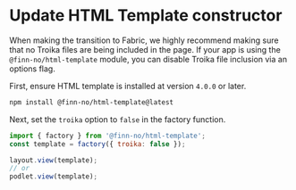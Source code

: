 # Update HTML Template constructor

When making the transition to Fabric, we highly recommend making sure that no
Troika files are being included in the page. If your app is using the
`@finn-no/html-template` module, you can disable Troika file inclusion via an
options flag.

First, ensure HTML template is installed at version `4.0.0` or later.

```sh
npm install @finn-no/html-template@latest
```

Next, set the `troika` option to `false` in the factory function.

```js
import { factory } from '@finn-no/html-template';
const template = factory({ troika: false });

layout.view(template);
// or
podlet.view(template);
```
